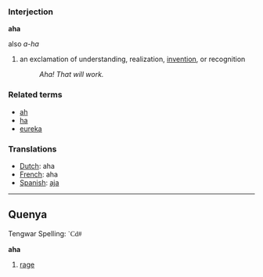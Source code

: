 ===Interjection===

'''aha'''
;also ''a-ha''

# an exclamation of understanding, realization, [[invent]]ion, or recognition
#: ''Aha! That will work.''

===Related terms===
*[[ah]]
*[[ha]]
*[[eureka]]

===Translations===
*[[Dutch]]: aha
*[[French]]: aha
*[[Spanish]]: [[aja]]
----
==Quenya==
Tengwar Spelling: <font face="Tengwar Quenya">`Cd#</font>

'''aha'''

#[[rage]]